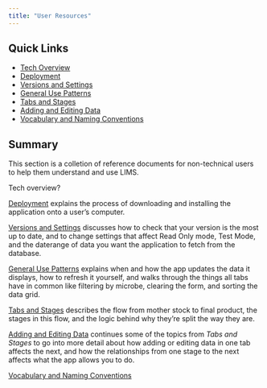 ```yaml
---
title: "User Resources"
---
```


## Quick Links

- [Tech Overview](tech-overview.html)
- [Deployment](deployment.html)
- [Versions and Settings](versions-and-settings.html)
- [General Use Patterns](general-use.html)
- [Tabs and Stages](tabs-and-stages.html)
- [Adding and Editing Data](adding-editing-data.html)
- [Vocabulary and Naming Conventions](vocabulary.html)

## Summary

This section is a colletion of reference documents for non-technical users to help them understand and use LIMS.

Tech overview?

[Deployment](deployment.html) explains the process of downloading and installing the application onto a user's computer.

[Versions and Settings](versions-and-settings.html) discusses how to check that your version is the most up to date, and to change settings that affect Read Only mode, Test Mode, and the daterange of data you want the application to fetch from the database.

[General Use Patterns](general-use.html) explains when and how the app updates the data it displays, how to refresh it yourself, and walks through the things all tabs have in common like filtering by microbe, clearing the form, and sorting the data grid.

[Tabs and Stages](tabs-and-stages.html) describes the flow from mother stock to final product, the stages in this flow, and the logic behind why they're split the way they are.

[Adding and Editing Data](adding-editing-data.html) continues some of the topics from *Tabs and Stages* to go into more detail about how adding or editing data in one tab affects the next, and how the relationships from one stage to the next affects what the app allows you to do.

[Vocabulary and Naming Conventions](vocabulary.html)